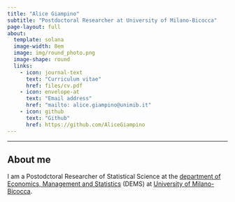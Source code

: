 ```yaml
---
title: "Alice Giampino"
subtitle: "Postdoctoral Researcher at University of Milano-Bicocca"
page-layout: full
about:
  template: solana
  image-width: 8em
  image: img/round_photo.png
  image-shape: round
  links:
    - icon: journal-text
      text: "Curriculum vitae"
      href: files/cv.pdf
    - icon: envelope-at
      text: "Email address"
      href: "mailto: alice.giampino@unimib.it"
    - icon: github
      text: "Github"
      href: https://github.com/AliceGiampino
---
```


------------------------------------------------------------------------

## About me 

I am a Postodctoral Researcher of Statistical Science at the [department of Economics, Management and Statistics](https://www.dems.unimib.it/en) (DEMS) at [University of Milano-Bicocca](https://en.unimib.it).

[**Research interests**]: Bayesian clustering; Bayesian nonparametrics; random partition models; applied Bayesian models; computational statistics; topic models.

[**E-mail**]: alice.giampino\@unimib.it

